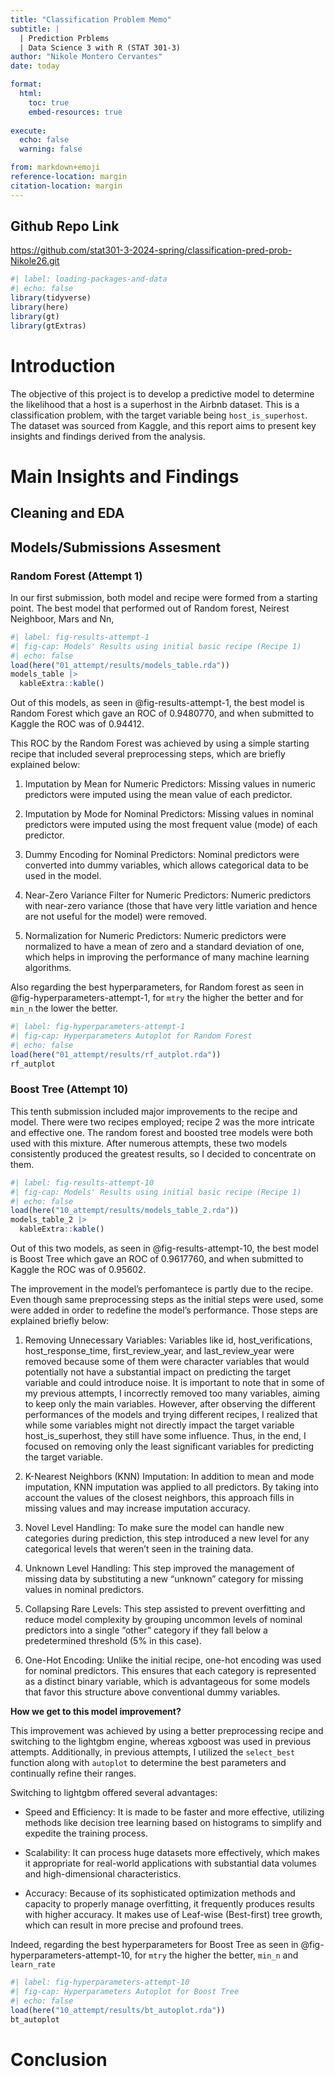 ```yaml
---
title: "Classification Problem Memo"
subtitle: |
  | Prediction Prblems 
  | Data Science 3 with R (STAT 301-3)
author: "Nikole Montero Cervantes"
date: today

format:
  html:
    toc: true
    embed-resources: true
    
execute:
  echo: false
  warning: false

from: markdown+emoji 
reference-location: margin
citation-location: margin
---
```


::: {.callout-tip icon=false}

## Github Repo Link

[https://github.com/stat301-3-2024-spring/classification-pred-prob-Nikole26.git](https://github.com/stat301-3-2024-spring/classification-pred-prob-Nikole26.git)

:::


```r
#| label: loading-packages-and-data
#| echo: false
library(tidyverse)
library(here)
library(gt)
library(gtExtras)
```

# Introduction
The objective of this project is to develop a predictive model to determine the likelihood that a host is a superhost in the Airbnb dataset. This is a classification problem, with the target variable being `host_is_superhost`. The dataset was sourced from Kaggle, and this report aims to present key insights and findings derived from the analysis.

# Main Insights and Findings

## Cleaning and EDA


## Models/Submissions Assesment

### Random Forest (Attempt 1)
In our first submission, both model and recipe were formed from a starting point. The best model that performed out of Random forest, Neirest Neighboor, Mars and Nn,

```r
#| label: fig-results-attempt-1
#| fig-cap: Models' Results using initial basic recipe (Recipe 1)
#| echo: false
load(here("01_attempt/results/models_table.rda"))
models_table |>
  kableExtra::kable()
```

Out of this models, as seen in @fig-results-attempt-1, the best model is Random Forest which gave an ROC of 0.9480770, and when submitted to Kaggle the ROC was of 0.94412.

This ROC by the Random Forest was achieved by using a simple starting recipe that included several preprocessing steps, which are briefly explained below: 

 1. Imputation by Mean for Numeric Predictors: Missing values in numeric predictors were imputed using the mean value of each predictor.

 2. Imputation by Mode for Nominal Predictors: Missing values in nominal predictors were imputed using the most frequent value (mode) of each predictor.

 3. Dummy Encoding for Nominal Predictors: Nominal predictors were converted into dummy variables, which allows categorical data to be used in the model.

 4. Near-Zero Variance Filter for Numeric Predictors: Numeric predictors with near-zero variance (those that have very little variation and hence are not useful for the model) were removed.

 5. Normalization for Numeric Predictors: Numeric predictors were normalized to have a mean of zero and a standard deviation of one, which helps in improving the performance of many machine learning algorithms.

Also regarding the best hyperparameters, for Random forest as seen in @fig-hyperparameters-attempt-1, for `mtry` the higher the better and for `min_n` the lower the better. 

```r
#| label: fig-hyperparameters-attempt-1
#| fig-cap: Hyperparameters Autoplot for Random Forest
#| echo: false
load(here("01_attempt/results/rf_autplot.rda"))
rf_autplot
```

### Boost Tree (Attempt 10)

This tenth submission included major improvements to the recipe and model. There were two recipes employed; recipe 2 was the more intricate and effective one. The random forest and boosted tree models were both used with this mixture. After numerous attempts, these two models consistently produced the greatest results, so I decided to concentrate on them.

```r
#| label: fig-results-attempt-10
#| fig-cap: Models' Results using initial basic recipe (Recipe 1)
#| echo: false
load(here("10_attempt/results/models_table_2.rda"))
models_table_2 |>
  kableExtra::kable()
```

Out of this two models, as seen in @fig-results-attempt-10, the best model is Boost Tree which gave an ROC of 0.9617760, and when submitted to Kaggle the ROC was of 0.95602.

The improvement in the model's perfomantece is partly due to the recipe. Even though same preprocessing steps as the initial steps were used, some were added in order to redefine the model's performance. Those steps are explained briefly below:

 1. Removing Unnecessary Variables: Variables like id, host_verifications, host_response_time, first_review_year, and last_review_year were removed because some of them were character variables that would potentially not have a substantial impact on predicting the target variable and could introduce noise. It is important to note that in some of my previous attempts, I incorrectly removed too many variables, aiming to keep only the main variables. However, after observing the different performances of the models and trying different recipes, I realized that while some variables might not directly impact the target variable host_is_superhost, they still have some influence. Thus, in the end, I focused on removing only the least significant variables for predicting the target variable.

 2. K-Nearest Neighbors (KNN) Imputation: In addition to mean and mode imputation, KNN imputation was applied to all predictors. By taking into account the values of the closest neighbors, this approach fills in missing values and may increase imputation accuracy.

 3. Novel Level Handling: To make sure the model can handle new categories during prediction, this step introduced a new level for any categorical levels that weren't seen in the training data.

 4. Unknown Level Handling: This step improved the management of missing data by substituting a new "unknown" category for missing values in nominal predictors.

 5. Collapsing Rare Levels: This step assisted    to prevent overfitting and reduce model complexity by grouping uncommon levels of nominal predictors into a single "other" category if they fall below a predetermined threshold (5% in this case).

 6. One-Hot Encoding: Unlike the initial recipe, one-hot encoding was used for nominal predictors. This ensures that each category is represented as a distinct binary variable, which is advantageous for some models that favor this structure above conventional dummy variables. 

**How we get to this model improvement?**

This improvement was achieved by using a better preprocessing recipe and switching to the lightgbm engine, whereas xgboost was used in previous attempts. Additionally, in previous attempts, I utilized the `select_best` function along with `autoplot` to determine the best parameters and continually refine their ranges.

Switching to lightgbm offered several advantages:

* Speed and Efficiency: It is made to be faster and more effective, utilizing methods like decision tree learning based on histograms to simplify and expedite the training process.

* Scalability: It can process huge datasets more effectively, which makes it appropriate for real-world applications with substantial data volumes and high-dimensional characteristics.

* Accuracy: Because of its sophisticated optimization methods and capacity to properly manage overfitting, it frequently produces results with higher accuracy. It makes use of Leaf-wise (Best-first) tree growth, which can result in more precise and profound trees.

Indeed, regarding the best hyperparameters for Boost Tree as seen in @fig-hyperparameters-attempt-10, for `mtry` the higher the better, `min_n` and `learn_rate` 

```r
#| label: fig-hyperparameters-attempt-10
#| fig-cap: Hyperparameters Autoplot for Boost Tree
#| echo: false
load(here("10_attempt/results/bt_autoplot.rda"))
bt_autoplot
```

# Conclusion

